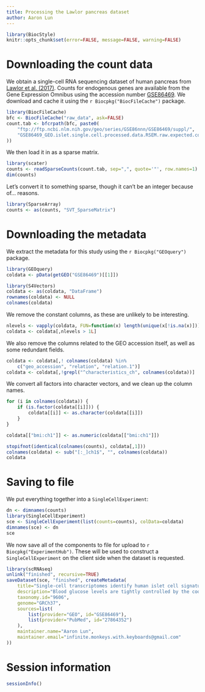 ```yaml
---
title: Processing the Lawlor pancreas dataset
author: Aaron Lun
---
```


```r
library(BiocStyle)
knitr::opts_chunk$set(error=FALSE, message=FALSE, warning=FALSE)
```

# Downloading the count data

We obtain a single-cell RNA sequencing dataset of human pancreas from [Lawlor et al. (2017)](https://doi.org/10.1101/gr.212720.116).
Counts for endogenous genes are available from the Gene Expression Omnibus
using the accession number [GSE86469](https://www.ncbi.nlm.nih.gov/geo/query/acc.cgi?acc=GSE86469).
We download and cache it using the `r Biocpkg("BiocFileCache")` package.

```r
library(BiocFileCache)
bfc <- BiocFileCache("raw_data", ask=FALSE)    
count.tab <- bfcrpath(bfc, paste0(
    "ftp://ftp.ncbi.nlm.nih.gov/geo/series/GSE86nnn/GSE86469/suppl/",
    "GSE86469_GEO.islet.single.cell.processed.data.RSEM.raw.expected.counts.csv.gz"
))
```

We then load it in as a sparse matrix.

```r
library(scater)
counts <- readSparseCounts(count.tab, sep=",", quote='"', row.names=1)
dim(counts)
```

Let's convert it to something sparse, though it can't be an integer because of... reasons.

```r
library(SparseArray)
counts <- as(counts, "SVT_SparseMatrix")
```

# Downloading the metadata

We extract the metadata for this study using the `r Biocpkg("GEOquery")` package.

```r
library(GEOquery)
coldata <- pData(getGEO("GSE86469")[[1]])

library(S4Vectors)
coldata <- as(coldata, "DataFrame")
rownames(coldata) <- NULL
colnames(coldata)
```

We remove the constant columns, as these are unlikely to be interesting.

```r
nlevels <- vapply(coldata, FUN=function(x) length(unique(x[!is.na(x)])), 1L)
coldata <- coldata[,nlevels > 1L]
```

We also remove the columns related to the GEO accession itself, as well as some redundant fields.

```r
coldata <- coldata[,! colnames(coldata) %in%
    c("geo_accession", "relation", "relation.1")]
coldata <- coldata[,!grepl("^characteristics_ch", colnames(coldata))]
```

We convert all factors into character vectors, and we clean up the column names.

```r
for (i in colnames(coldata)) {
    if (is.factor(coldata[[i]])) {
        coldata[[i]] <- as.character(coldata[[i]])
    }
}

coldata[["bmi:ch1"]] <- as.numeric(coldata[["bmi:ch1"]])

stopifnot(identical(colnames(counts), coldata[,1]))
colnames(coldata) <- sub("[:_]ch1$", "", colnames(coldata))
coldata
```

# Saving to file 

We put everything together into a `SingleCellExperiment`:

```r
dn <- dimnames(counts) 
library(SingleCellExperiment)
sce <- SingleCellExperiment(list(counts=counts), colData=coldata)
dimnames(sce) <- dn
sce
```

We now save all of the components to file for upload to `r Biocpkg("ExperimentHub")`.
These will be used to construct a `SingleCellExperiment` on the client side when the dataset is requested.

```r
library(scRNAseq)
unlink("finished", recursive=TRUE)
saveDataset(sce, "finished", createMetadata(
    title="Single-cell transcriptomes identify human islet cell signatures and reveal cell-type-specific expression changes in type 2 diabetes",
    description="Blood glucose levels are tightly controlled by the coordinated action of at least four cell types constituting pancreatic islets. Changes in the proportion and/or function of these cells are associated with genetic and molecular pathophysiology of monogenic, type 1, and type 2 (T2D) diabetes. Cellular heterogeneity impedes precise understanding of the molecular components of each islet cell type that govern islet (dys)function, particularly the less abundant delta and gamma/pancreatic polypeptide (PP) cells. Here, we report single-cell transcriptomes for 638 cells from nondiabetic (ND) and T2D human islet samples. Analyses of ND single-cell transcriptomes identified distinct alpha, beta, delta, and PP/gamma cell-type signatures. Genes linked to rare and common forms of islet dysfunction and diabetes were expressed in the delta and PP/gamma cell types. Moreover, this study revealed that delta cells specifically express receptors that receive and coordinate systemic cues from the leptin, ghrelin, and dopamine signaling pathways implicating them as integrators of central and peripheral metabolic signals into the pancreatic islet. Finally, single-cell transcriptome profiling revealed genes differentially regulated between T2D and ND alpha, beta, and delta cells that were undetectable in paired whole islet analyses. This study thus identifies fundamental cell-type-specific features of pancreatic islet (dys)function and provides a critical resource for comprehensive understanding of islet biology and diabetes pathogenesis.",
    taxonomy.id="9606",
    genome="GRCh37",
    sources=list(
        list(provider="GEO", id="GSE86469"),
        list(provider="PubMed", id="27864352")
    ),
    maintainer.name="Aaron Lun",
    maintainer.email="infinite.monkeys.with.keyboards@gmail.com"
))
```

# Session information

```r
sessionInfo()
```
